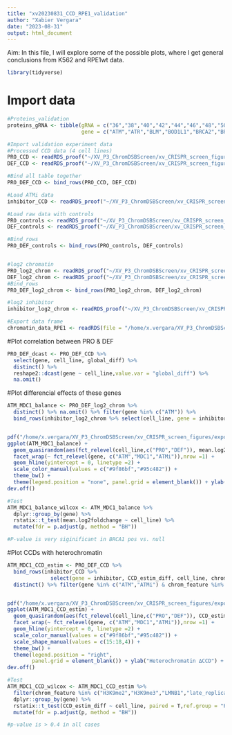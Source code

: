 ```yaml
---
title: "xv20230831_CCD_RPE1_validation"
author: "Xabier Vergara"
date: "2023-08-31"
output: html_document
---
```


Aim: In this file, I will explore some of the possible plots, where I get general conclusions from K562 and RPE1wt data.

```r
library(tidyverse)
```

# Import data

```r
#Proteins_validation
proteins_gRNA <- tibble(gRNA = c("36","38","40","42","44","46","48","50","52","54","56","58","60","62","64","66","68","70","72","74"),
                        gene = c("ATM","ATR","BLM","BOD1L1","BRCA2","BRCC3","CHAF1A","CHEK2","FAAP24","FANCD2","FANCG","FANCM","MDC1","PARP1","POLL","RAD50","RBBP8","RMI2","SMC5","TOPBP1"))

#Import validation experiment data
#Processed CCD data (4 cell lines)
PRO_CCD <- readRDS_proof("~/XV_P3_ChromDSBScreen/xv_CRISPR_screen_figures/data/processed_data","PRO_CCD")
DEF_CCD <- readRDS_proof("~/XV_P3_ChromDSBScreen/xv_CRISPR_screen_figures/data/processed_data","DEF_CCD")

#Bind all table together
PRO_DEF_CCD <- bind_rows(PRO_CCD, DEF_CCD)

#Load ATMi data 
inhibitor_CCD <- readRDS_proof("~/XV_P3_ChromDSBScreen/xv_CRISPR_screen_figures/data/processed_data","inhibitor_CCD")

#Load raw data with controls
PRO_controls <- readRDS_proof("~/XV_P3_ChromDSBScreen/xv_CRISPR_screen_figures/data/processed_data/CCD_validation_RPE1/","PRO_screening_raw") %>% filter(gRNA == "halfLBR2")
DEF_controls <- readRDS_proof("~/XV_P3_ChromDSBScreen/xv_CRISPR_screen_figures/data/processed_data/CCD_validation_RPE1/","DEF_screening_raw") %>% filter(gRNA == "LBR2")

#Bind_rows 
PRO_DEF_controls <- bind_rows(PRO_controls, DEF_controls)


#log2 chromatin
PRO_log2_chrom <- readRDS_proof("~/XV_P3_ChromDSBScreen/xv_CRISPR_screen_figures/data/processed_data/CCD_validation_RPE1/","PRO_log2")
DEF_log2_chrom <- readRDS_proof("~/XV_P3_ChromDSBScreen/xv_CRISPR_screen_figures/data/processed_data/CCD_validation_RPE1/","DEF_log2")
#Bind_rows 
PRO_DEF_log2_chrom <- bind_rows(PRO_log2_chrom, DEF_log2_chrom)

#log2 inhibitor
inhibitor_log2_chrom <- readRDS_proof("~/XV_P3_ChromDSBScreen/xv_CRISPR_screen_figures/data/processed_data/CCD_validation_RPE1/","inhibitor_log2")

#Export data frame
chromatin_data_RPE1 <- readRDS(file = "/home/x.vergara/XV_P3_ChromDSBScreen/xv_CRISPR_screen_figures/data/revisions/validation_screen/xv20230806_DSB_TRIP_pool_chromatin_data.rds")

```

#Plot correlation between PRO & DEF

```r
PRO_DEF_dcast <- PRO_DEF_CCD %>% 
  select(gene, cell_line, global_diff) %>%
  distinct() %>%
  reshape2::dcast(gene ~ cell_line,value.var = "global_diff") %>%
  na.omit()
```

#Plot differencial effects of these genes
```r
ATM_MDC1_balance <- PRO_DEF_log2_chrom %>%
  distinct() %>% na.omit() %>% filter(gene %in% c("ATM")) %>%
  bind_rows(inhibitor_log2_chrom %>% select(cell_line, gene = inhibitor, mean.log2foldchange, dam_LMNB1, dam_H3K9me2,dam_H3K9me3))


pdf("/home/x.vergara/XV_P3_ChromDSBScreen/xv_CRISPR_screen_figures/export/xv20220117_paper_figure_short/figure_5_ATM_MDC1/xv20231027_Fig5AB_global_ATM_MDC1_log2diff.pdf",width = 4, height = 2.5)
ggplot(ATM_MDC1_balance) +
  geom_quasirandom(aes(fct_relevel(cell_line,c("PRO","DEF")), mean.log2foldchange, color = cell_line)) + 
  facet_wrap(~ fct_relevel(gene, c("ATM","MDC1","ATMi")),nrow =1) +
  geom_hline(yintercept = 0, linetype =2) +
  scale_color_manual(values = c("#9f86bf","#95c482")) +
  theme_bw() +
  theme(legend.position = "none", panel.grid = element_blank()) + ylab("Global ∆log2 MMEJ:NHEJ") + xlab("Cell line")
dev.off()

#Test
ATM_MDC1_balance_wilcox <- ATM_MDC1_balance %>% 
  dplyr::group_by(gene) %>%
  rstatix::t_test(mean.log2foldchange ~ cell_line) %>%
  mutate(fdr = p.adjust(p, method = "BH"))

#P-value is very siginificant in BRCA1 pos vs. null


```

#Plot CCDs with heterochromatin
```r
ATM_MDC1_CCD_estim <- PRO_DEF_CCD %>%
  bind_rows(inhibitor_CCD %>%
              select(gene = inhibitor, CCD_estim_diff, cell_line, chrom_feature, CCD_synergy_score, global_diff)) %>%
  distinct() %>% filter(gene %in% c("ATM","ATMi") & chrom_feature %in% c("LMNB1","H3K9me2","H3K9me3","H3K27me3","late_replicating")) 


pdf("/home/x.vergara/XV_P3_ChromDSBScreen/xv_CRISPR_screen_figures/export/xv20220117_paper_figure_short/figure_5_ATM_MDC1/xv20231130_Fig5CD_CCD_effect_heterochromatin.pdf",width = 4.5, height =  2.5)
ggplot(ATM_MDC1_CCD_estim) +
  geom_quasirandom(aes(fct_relevel(cell_line,c("PRO","DEF")), CCD_estim_diff, color = cell_line, shape = chrom_feature), size = 3) + 
  facet_wrap(~ fct_relevel(gene, c("ATM","MDC1","ATMi")),nrow =1) +
  geom_hline(yintercept = 0, linetype =2) +
  scale_color_manual(values = c("#9f86bf","#95c482")) +
  scale_shape_manual(values = c(15:18,4)) +
  theme_bw() +
  theme(legend.position = "right",
        panel.grid = element_blank()) + ylab("Heterochromatin ∆CCD") + xlab("Cell line")
dev.off()

#Test
ATM_MDC1_CCD_wilcox <- ATM_MDC1_CCD_estim %>% 
  filter(chrom_feature %in% c("H3K9me2","H3K9me3","LMNB1","late_replicating","H3K27me3")) %>% 
  dplyr::group_by(gene) %>%
  rstatix::t_test(CCD_estim_diff ~ cell_line, paired = T,ref.group = "PRO") %>%
  mutate(fdr = p.adjust(p, method = "BH"))

#p-value is > 0.4 in all cases


```



